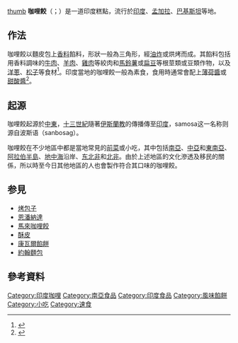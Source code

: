 {{noteTA
|G1 = Food
}}
[[file:Samosachutney.jpg|thumb]]
'''咖哩餃'''（{{lang-hi|समोसा}}；{{lang-en|Samosa}}）是一道印度糕點，流行於[[印度|印度]]、[[孟加拉|孟加拉]]、[[巴基斯坦|巴基斯坦]]等地。

== 作法 ==
咖哩餃以麵皮包上[[香料|香料]]餡料，形狀一般為三角形，經[[油炸|油炸]]或烘烤而成。其餡料包括用香料調味的[[牛肉|牛肉]]、[[羊肉|羊肉]]、[[雞肉|雞肉]]等絞肉和[[馬鈴薯|馬鈴薯]]或[[扁豆|扁豆]]等根莖類或豆類作物，以及[[洋蔥|洋蔥]]、[[松子|松子]]等食材<ref>{{Cite web |url=http://www.wikihow.com/Make-Meat-Samosa |title=Meat Samosa |access-date=2015-04-28 |archive-date=2020-11-23 |archive-url=https://web.archive.org/web/20201123233431/https://www.wikihow.com/Make-Meat-Samosa |dead-url=no }}</ref>。印度當地的咖哩餃一般為素食，食用時通常會配上[[薄荷醬|薄荷醬]]或[[酸辣醬|甜酸醬]]<ref name="KaminskyLong2011">{{cite book|author1=Arnold P. Kaminsky|author2=Roger D. Long|title=India Today: An Encyclopedia of Life in the Republic|url=http://books.google.com/books?id=wWDnTWrz4O8C&pg=PA151|accessdate=22 April 2012|date=23 September 2011|publisher=ABC-CLIO|isbn=978-0-313-37462-3|page=151|archive-date=2013-05-27|archive-url=https://web.archive.org/web/20130527190502/http://books.google.com/books?id=wWDnTWrz4O8C&pg=PA151|dead-url=no}}</ref>。

==起源==
咖哩餃起源於[[中東|中東]]，[[十三世紀|十三世紀]]隨著[[伊斯蘭教|伊斯蘭教]]的傳播傳至[[印度|印度]]，samosa这一名称则源自波斯语{{nastaliq|سنبوساگ}}（sanbosag）。

咖哩餃在不少地區中都是當地常見的[[前菜|前菜]]或小吃，其中包括[[南亞|南亞]]、[[中亞|中亞]]和[[東南亞|東南亞]]、[[阿拉伯半島|阿拉伯半島]]、[[地中海|地中海]]沿岸、[[东北非|东北非]]和[[北非|北非]]。由於上述地區的文化滲透及移民的關係，所以時至今日其他地區的人也會製作符合其口味的咖哩餃。

==参見==
{{Portal bar|飲食|南亞|印度}}
*[[烤包子|烤包子]]
*[[恩潘納達|恩潘納達]]
*[[馬來咖哩餃|馬來咖哩餃]]
*[[酥皮|酥皮]]
*[[康瓦爾餡餅|康瓦爾餡餅]]
*[[約翰麵包|約翰麵包]]

==參考資料==
{{reflist}}

{{food-stub}}
[[Category:印度咖哩|Category:印度咖哩]]
[[Category:南亞食品|Category:南亞食品]]
[[Category:印度食品|Category:印度食品]]
[[Category:風味餡餅|Category:風味餡餅]]
[[Category:小吃|Category:小吃]]
[[Category:速食|Category:速食]]